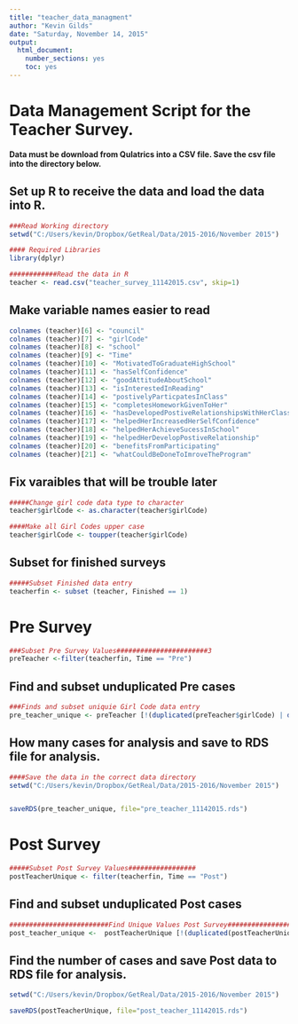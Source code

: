 ```yaml
---
title: "teacher_data_managment"
author: "Kevin Gilds"
date: "Saturday, November 14, 2015"
output:
  html_document:
    number_sections: yes
    toc: yes
---
```


# Data Management Script for the Teacher Survey. 


**Data must be download from Qulatrics into a CSV file. Save the csv file into the directory below.**


## Set up R to receive the data and load the data into R. 

```r
###Read Working directory
setwd("C:/Users/kevin/Dropbox/GetReal/Data/2015-2016/November 2015")

#### Required Libraries
library(dplyr)

############Read the data in R
teacher <- read.csv("teacher_survey_11142015.csv", skip=1)


```



## Make variable names easier to read

```r
colnames (teacher)[6] <- "council"
colnames (teacher)[7] <- "girlCode"
colnames (teacher)[8] <- "school"
colnames (teacher)[9] <- "Time"
colnames (teacher)[10] <- "MotivatedToGraduateHighSchool"
colnames (teacher)[11] <- "hasSelfConfidence"
colnames (teacher)[12] <- "goodAttitudeAboutSchool"
colnames (teacher)[13] <- "isInterestedInReading"
colnames (teacher)[14] <- "postivelyParticpatesInClass"
colnames (teacher)[15] <- "completesHomeworkGivenToHer"
colnames (teacher)[16] <- "hasDevelopedPostiveRelationshipsWithHerClassmates"
colnames (teacher)[17] <- "helpedHerIncreasedHerSelfConfidence"
colnames (teacher)[18] <- "helpedHerAchieveSucessInSchool"
colnames (teacher)[19] <- "helpedHerDevelopPostiveRelationship"
colnames (teacher)[20] <- "benefitsFromParticipating"
colnames (teacher)[21] <- "whatCouldBeDoneToImroveTheProgram"

```


## Fix varaibles that will be trouble later

```r

#####Change girl code data type to character 
teacher$girlCode <- as.character(teacher$girlCode)

####Make all Girl Codes upper case
teacher$girlCode <- toupper(teacher$girlCode)


```


## Subset for finished surveys

```r

#####Subset Finished data entry
teacherfin <- subset (teacher, Finished == 1)


```


# Pre Survey

```r

###Subset Pre Survey Values#######################3
preTeacher <-filter(teacherfin, Time == "Pre")


```


## Find and subset unduplicated Pre cases
```r

###Finds and subset uniquie Girl Code data entry
pre_teacher_unique <- preTeacher [!(duplicated(preTeacher$girlCode) | duplicated(preTeacher$girlCode, fromLast=TRUE)),]


```


## How many cases for analysis and save to RDS file for analysis.

```r
####Save the data in the correct data directory
setwd("C:/Users/kevin/Dropbox/GetReal/Data/2015-2016/November 2015")


saveRDS(pre_teacher_unique, file="pre_teacher_11142015.rds")


```


# Post Survey

```r

#####Subset Post Survey Values#################
postTeacherUnique <- filter(teacherfin, Time == "Post")


```


## Find and subset unduplicated Post cases
```r
#########################Find Unique Values Post Survey################
post_teacher_unique <-  postTeacherUnique [!(duplicated(postTeacherUnique$girlCode) | duplicated(postTeacherUnique$girlCode, fromLast=TRUE)),]

```

##  Find the number of cases and save Post data to RDS file for analysis. 
```r

setwd("C:/Users/kevin/Dropbox/GetReal/Data/2015-2016/November 2015")

saveRDS(postTeacherUnique, file="post_teacher_11142015.rds")


```

